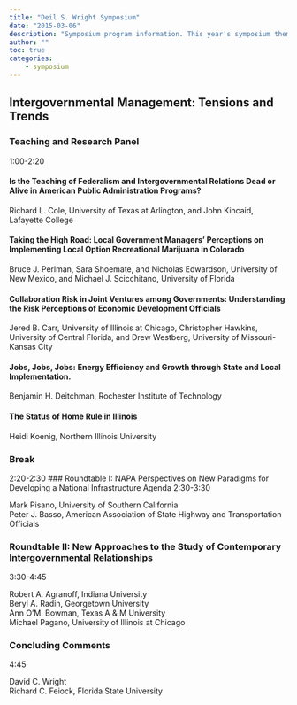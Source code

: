 ```yaml
---
title: "Deil S. Wright Symposium"
date: "2015-03-06"
description: "Symposium program information. This year's symposium theme is Intergovernmental Management: Tensions and Trends."
author: "" 
toc: true
categories:
    - symposium
---
```


## Intergovernmental Management: Tensions and Trends

### Teaching and Research Panel
1:00-2:20 

#### Is the Teaching of Federalism and Intergovernmental Relations Dead or Alive in American Public Administration Programs?
Richard L. Cole, University of Texas at Arlington, and John Kincaid, Lafayette College

#### Taking the High Road: Local Government Managers’ Perceptions on Implementing Local Option Recreational Marijuana in Colorado
Bruce J. Perlman, Sara Shoemate, and Nicholas Edwardson, University of New Mexico, and Michael J. Scicchitano, University of Florida

#### Collaboration Risk in Joint Ventures among Governments: Understanding the Risk Perceptions of Economic Development Officials
Jered B. Carr, University of Illinois at Chicago, Christopher Hawkins, University of Central Florida, and Drew Westberg, University of Missouri-Kansas City

#### Jobs, Jobs, Jobs: Energy Efficiency and Growth through State and Local Implementation.
Benjamin H. Deitchman, Rochester Institute of Technology

#### The Status of Home Rule in Illinois
Heidi Koenig, Northern Illinois University

### Break
2:20-2:30
### Roundtable I: NAPA Perspectives on New Paradigms for Developing a National Infrastructure Agenda
2:30-3:30 

Mark Pisano, University of Southern California</br>
Peter J. Basso, American Association of State Highway and Transportation Officials

### Roundtable II: New Approaches to the Study of Contemporary Intergovernmental Relationships
3:30-4:45 

Robert A. Agranoff, Indiana University</br>
Beryl A. Radin, Georgetown University</br>
Ann O’M. Bowman, Texas A & M University</br>
Michael Pagano, University of Illinois at Chicago
           
### Concluding Comments
4:45 

David C. Wright </br>
Richard C. Feiock, Florida State University